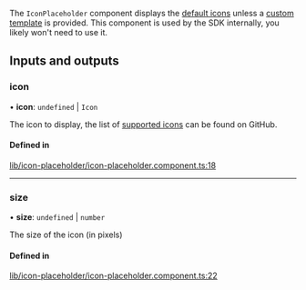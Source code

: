 The `IconPlaceholder` component displays the [default icons](./IconComponent.mdx) unless a [custom template](../services/CustomTemplatesService.mdx) is provided. This component is used by the SDK internally, you likely won't need to use it.

[//]: # "Start of generated content"
## Inputs and outputs 


### icon

• **icon**: `undefined` \| `Icon`

The icon to display, the list of [supported icons](https://github.com/GetStream/stream-chat-angular/tree/master/projects/stream-chat-angular/src/lib/icon/icon.component.ts) can be found on GitHub.

#### Defined in

[lib/icon-placeholder/icon-placeholder.component.ts:18](https://github.com/GetStream/stream-chat-angular/blob/a779edf/projects/stream-chat-angular/src/lib/icon-placeholder/icon-placeholder.component.ts#L18)

___

### size

• **size**: `undefined` \| `number`

The size of the icon (in pixels)

#### Defined in

[lib/icon-placeholder/icon-placeholder.component.ts:22](https://github.com/GetStream/stream-chat-angular/blob/a779edf/projects/stream-chat-angular/src/lib/icon-placeholder/icon-placeholder.component.ts#L22)

[//]: # "End of generated content"
